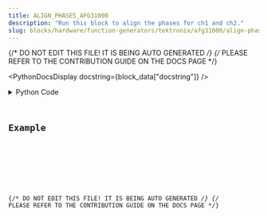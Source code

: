 ```yaml
---
title: ALIGN_PHASES_AFG31000
description: "Run this block to align the phases for ch1 and ch2."
slug: blocks/hardware/function-generators/tektronix/afg31000/align-phases-afg31000
---
```


{/* DO NOT EDIT THIS FILE! IT IS BEING AUTO GENERATED */}
{/* PLEASE REFER TO THE CONTRIBUTION GUIDE ON THE DOCS PAGE */}


<PythonDocsDisplay docstring={block_data["docstring"]} />
<details>
<summary>Python Code</summary>



<Code code={pythonCode} lang="py" wrap theme="dracula" />

[Find this Flojoy Block on GitHub](https://github.com/flojoy-ai/blocks/blob/main/blocks/HARDWARE/FUNCTION_GENERATORS/TEKTRONIX/AFG31000/ALIGN_PHASES_AFG31000/ALIGN_PHASES_AFG31000.py)

</details>

## Example


<GetHelpWidget />


<AppDisplay app={app} blockName="ALIGN_PHASES_AFG31000" client:visible />


<Example />

{/* DO NOT EDIT THIS FILE! IT IS BEING AUTO GENERATED */}
{/* PLEASE REFER TO THE CONTRIBUTION GUIDE ON THE DOCS PAGE */}
